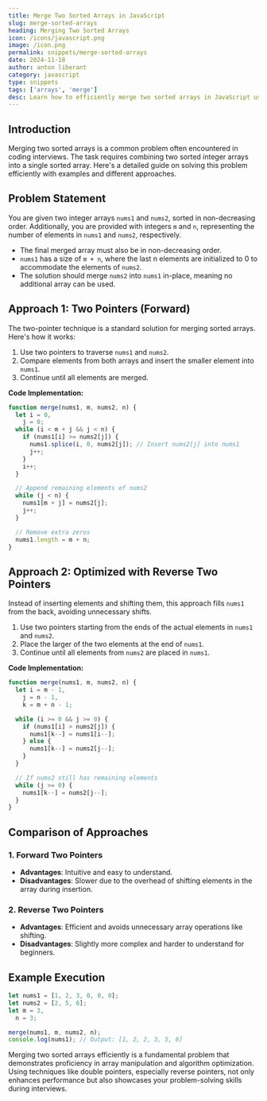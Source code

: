 ```yaml
---
title: Merge Two Sorted Arrays in JavaScript
slug: merge-sorted-arrays
heading: Merging Two Sorted Arrays
icon: /icons/javascript.png
image: /icon.png
permalink: snippets/merge-sorted-arrays
date: 2024-11-18
author: anton liberant
category: javascript
type: snippets
tags: ['arrays', 'merge']
desc: Learn how to efficiently merge two sorted arrays in JavaScript using two-pointer techniques. Includes clear examples, code snippets, and optimization tips.
---
```


## Introduction

Merging two sorted arrays is a common problem often encountered in coding interviews. The task requires combining two sorted integer arrays into a single sorted array. Here's a detailed guide on solving this problem efficiently with examples and different approaches.

## Problem Statement

You are given two integer arrays `nums1` and `nums2`, sorted in non-decreasing order. Additionally, you are provided with integers `m` and `n`, representing the number of elements in `nums1` and `nums2`, respectively.

- The final merged array must also be in non-decreasing order.
- `nums1` has a size of `m + n`, where the last n elements are initialized to 0 to accommodate the elements of `nums2`.
- The solution should merge `nums2` into `nums1` in-place, meaning no additional array can be used.

## Approach 1: Two Pointers (Forward)

The two-pointer technique is a standard solution for merging sorted arrays. Here's how it works:

1. Use two pointers to traverse `nums1` and `nums2`.
2. Compare elements from both arrays and insert the smaller element into `nums1`.
3. Continue until all elements are merged.

**Code Implementation:**

```js
function merge(nums1, m, nums2, n) {
  let i = 0,
    j = 0;
  while (i < m + j && j < n) {
    if (nums1[i] >= nums2[j]) {
      nums1.splice(i, 0, nums2[j]); // Insert nums2[j] into nums1
      j++;
    }
    i++;
  }

  // Append remaining elements of nums2
  while (j < n) {
    nums1[m + j] = nums2[j];
    j++;
  }

  // Remove extra zeros
  nums1.length = m + n;
}
```

## Approach 2: Optimized with Reverse Two Pointers

Instead of inserting elements and shifting them, this approach fills `nums1` from the back, avoiding unnecessary shifts.

1. Use two pointers starting from the ends of the actual elements in `nums1` and `nums2`.
2. Place the larger of the two elements at the end of `nums1`.
3. Continue until all elements from `nums2` are placed in `nums1`.

**Code Implementation:**

```js
function merge(nums1, m, nums2, n) {
  let i = m - 1,
    j = n - 1,
    k = m + n - 1;

  while (i >= 0 && j >= 0) {
    if (nums1[i] > nums2[j]) {
      nums1[k--] = nums1[i--];
    } else {
      nums1[k--] = nums2[j--];
    }
  }

  // If nums2 still has remaining elements
  while (j >= 0) {
    nums1[k--] = nums2[j--];
  }
}
```

## Comparison of Approaches

### 1. Forward Two Pointers

- **Advantages**: Intuitive and easy to understand.
- **Disadvantages**: Slower due to the overhead of shifting elements in the array during insertion.

### 2. Reverse Two Pointers

- **Advantages**: Efficient and avoids unnecessary array operations like shifting.
- **Disadvantages**: Slightly more complex and harder to understand for beginners.

## Example Execution

```js
let nums1 = [1, 2, 3, 0, 0, 0];
let nums2 = [2, 5, 6];
let m = 3,
  n = 3;

merge(nums1, m, nums2, n);
console.log(nums1); // Output: [1, 2, 2, 3, 5, 6]
```

Merging two sorted arrays efficiently is a fundamental problem that demonstrates proficiency in array manipulation and algorithm optimization. Using techniques like double pointers, especially reverse pointers, not only enhances performance but also showcases your problem-solving skills during interviews.
